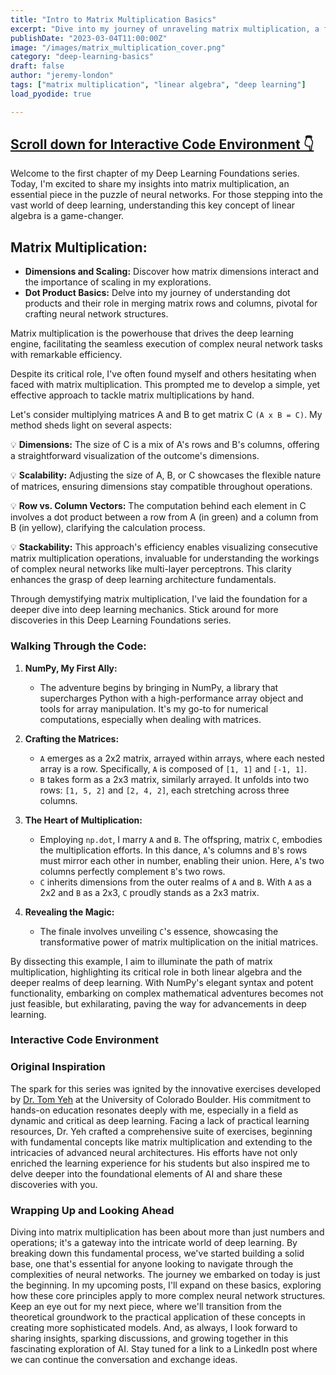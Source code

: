```yaml
---
title: "Intro to Matrix Multiplication Basics"
excerpt: "Dive into my journey of unraveling matrix multiplication, a foundational stone in neural network computations, and how it propels deep learning forward."
publishDate: "2023-03-04T11:00:00Z"
image: "/images/matrix_multiplication_cover.png"
category: "deep-learning-basics"
draft: false
author: "jeremy-london"
tags: ["matrix multiplication", "linear algebra", "deep learning"]
load_pyodide: true

---
```



<h2>
  <a href="#interactive-code-environment" class="m-0 text-blue-100 dark:text-orange-400 no-underline bg-gradient-to-r from-blue-200 to-blue-100 dark:from-orange-800 dark:to-orange-900 bg-[length:0px_10px] bg-left-bottom bg-no-repeat transition-[background-size] duration-500 hover:bg-[length:100%_3px] group-hover:bg-[length:100%_10px]">
    <span>Scroll down for Interactive Code Environment 👇</span>
  </a>
</h2>

Welcome to the first chapter of my Deep Learning Foundations series. Today, I'm excited to share my insights into matrix multiplication, an essential piece in the puzzle of neural networks. For those stepping into the vast world of deep learning, understanding this key concept of linear algebra is a game-changer.

## Matrix Multiplication:

- **Dimensions and Scaling:** Discover how matrix dimensions interact and the importance of scaling in my explorations.
- **Dot Product Basics:** Delve into my journey of understanding dot products and their role in merging matrix rows and columns, pivotal for crafting neural network structures.

Matrix multiplication is the powerhouse that drives the deep learning engine, facilitating the seamless execution of complex neural network tasks with remarkable efficiency.

Despite its critical role, I've often found myself and others hesitating when faced with matrix multiplication. This prompted me to develop a simple, yet effective approach to tackle matrix multiplications by hand.

Let's consider multiplying matrices A and B to get matrix C `(A x B = C)`. My method sheds light on several aspects:

💡 **Dimensions:** The size of C is a mix of A's rows and B's columns, offering a straightforward visualization of the outcome's dimensions.

💡 **Scalability:** Adjusting the size of A, B, or C showcases the flexible nature of matrices, ensuring dimensions stay compatible throughout operations.

💡 **Row vs. Column Vectors:** The computation behind each element in C involves a dot product between a row from A (in green) and a column from B (in yellow), clarifying the calculation process.

💡 **Stackability:** This approach's efficiency enables visualizing consecutive matrix multiplication operations, invaluable for understanding the workings of complex neural networks like multi-layer perceptrons. This clarity enhances the grasp of deep learning architecture fundamentals.

Through demystifying matrix multiplication, I've laid the foundation for a deeper dive into deep learning mechanics. Stick around for more discoveries in this Deep Learning Foundations series.

### Walking Through the Code:

1. **NumPy, My First Ally:**
   - The adventure begins by bringing in NumPy, a library that supercharges Python with a high-performance array object and tools for array manipulation. It's my go-to for numerical computations, especially when dealing with matrices.

2. **Crafting the Matrices:**
   - `A` emerges as a 2x2 matrix, arrayed within arrays, where each nested array is a row. Specifically, `A` is composed of `[1, 1]` and `[-1, 1]`.
   - `B` takes form as a 2x3 matrix, similarly arrayed. It unfolds into two rows: `[1, 5, 2]` and `[2, 4, 2]`, each stretching across three columns.

3. **The Heart of Multiplication:**
   - Employing `np.dot`, I marry `A` and `B`. The offspring, matrix `C`, embodies the multiplication efforts. In this dance, `A`'s columns and `B`'s rows must mirror each other in number, enabling their union. Here, `A`'s two columns perfectly complement `B`'s two rows.
   - `C` inherits dimensions from the outer realms of `A` and `B`. With `A` as a 2x2 and `B` as a 2x3, `C` proudly stands as a 2x3 matrix.

4. **Revealing the Magic:**
   - The finale involves unveiling `C`'s essence, showcasing the transformative power of matrix multiplication on the initial matrices.

By dissecting this example, I aim to illuminate the path of matrix multiplication, highlighting its critical role in both linear algebra and the deeper realms of deep learning. With NumPy's elegant syntax and potent functionality, embarking on complex mathematical adventures becomes not just feasible, but exhilarating, paving the way for advancements in deep learning.

### Interactive Code Environment

<MatrixMultiplication client:load />
<PythonModule client:load filePath="examples/basics/matrix_multiplication.py" />

### Original Inspiration

The spark for this series was ignited by the innovative exercises developed by [Dr. Tom Yeh](http://tomyeh.info.info) at the University of Colorado Boulder. His commitment to hands-on education resonates deeply with me, especially in a field as dynamic and critical as deep learning. Facing a lack of practical learning resources, Dr. Yeh crafted a comprehensive suite of exercises, beginning with fundamental concepts like matrix multiplication and extending to the intricacies of advanced neural architectures. His efforts have not only enriched the learning experience for his students but also inspired me to delve deeper into the foundational elements of AI and share these discoveries with you.

### Wrapping Up and Looking Ahead

Diving into matrix multiplication has been about more than just numbers and operations; it's a gateway into the intricate world of deep learning. By breaking down this fundamental process, we've started building a solid base, one that's essential for anyone looking to navigate through the complexities of neural networks. The journey we embarked on today is just the beginning. In my upcoming posts, I'll expand on these basics, exploring how these core principles apply to more complex neural network structures. Keep an eye out for my next piece, where we'll transition from the theoretical groundwork to the practical application of these concepts in creating more sophisticated models. And, as always, I look forward to sharing insights, sparking discussions, and growing together in this fascinating exploration of AI. Stay tuned for a link to a LinkedIn post where we can continue the conversation and exchange ideas.